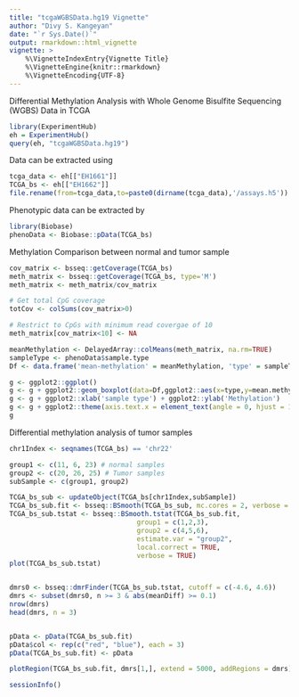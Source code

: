 ```yaml
---
title: "tcgaWGBSData.hg19 Vignette"
author: "Divy S. Kangeyan"
date: "`r Sys.Date()`"
output: rmarkdown::html_vignette
vignette: >
    %\VignetteIndexEntry{Vignette Title}
    %\VignetteEngine{knitr::rmarkdown}
    %\VignetteEncoding{UTF-8}
---
```


Differential Methylation Analysis with Whole Genome Bisulfite Sequencing 
(WGBS) Data in TCGA
```r
library(ExperimentHub)
eh = ExperimentHub()
query(eh, "tcgaWGBSData.hg19")
```

Data can be extracted using
```r
tcga_data <- eh[["EH1661"]]
TCGA_bs <- eh[["EH1662"]]
file.rename(from=tcga_data,to=paste0(dirname(tcga_data),'/assays.h5'))
```


Phenotypic data can be extracted by
```r
library(Biobase)
phenoData <- Biobase::pData(TCGA_bs)
```


Methylation Comparison between normal and tumor sample
```r
cov_matrix <- bsseq::getCoverage(TCGA_bs)
meth_matrix <- bsseq::getCoverage(TCGA_bs, type='M')
meth_matrix <- meth_matrix/cov_matrix

# Get total CpG coverage
totCov <- colSums(cov_matrix>0)

# Restrict to CpGs with minimum read covergae of 10
meth_matrix[cov_matrix<10] <- NA 

meanMethylation <- DelayedArray::colMeans(meth_matrix, na.rm=TRUE)
sampleType <- phenoData$sample.type
Df <- data.frame('mean-methylation' = meanMethylation, 'type' = sampleType)

g <- ggplot2::ggplot() 
g <- g + ggplot2::geom_boxplot(data=Df,ggplot2::aes(x=type,y=mean.methylation))
g <- g + ggplot2::xlab('sample type') + ggplot2::ylab('Methylation') 
g <- g + ggplot2::theme(axis.text.x = element_text(angle = 0, hjust = 1))
g

```


Differential methylation analysis of tumor samples
```r
chr1Index <- seqnames(TCGA_bs) == 'chr22'

group1 <- c(11, 6, 23) # normal samples
group2 <- c(20, 26, 25) # Tumor samples
subSample <- c(group1, group2)

TCGA_bs_sub <- updateObject(TCGA_bs[chr1Index,subSample])
TCGA_bs_sub.fit <- bsseq::BSmooth(TCGA_bs_sub, mc.cores = 2, verbose = TRUE)
TCGA_bs_sub.tstat <- bsseq::BSmooth.tstat(TCGA_bs_sub.fit, 
                                group1 = c(1,2,3),
                                group2 = c(4,5,6), 
                                estimate.var = "group2",
                                local.correct = TRUE,
                                verbose = TRUE)
plot(TCGA_bs_sub.tstat)


dmrs0 <- bsseq::dmrFinder(TCGA_bs_sub.tstat, cutoff = c(-4.6, 4.6))
dmrs <- subset(dmrs0, n >= 3 & abs(meanDiff) >= 0.1)
nrow(dmrs)
head(dmrs, n = 3)


pData <- pData(TCGA_bs_sub.fit)
pData$col <- rep(c("red", "blue"), each = 3)
pData(TCGA_bs_sub.fit) <- pData

plotRegion(TCGA_bs_sub.fit, dmrs[1,], extend = 5000, addRegions = dmrs)

```
```r
sessionInfo()
```




